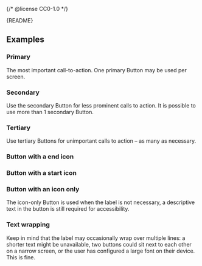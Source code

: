 {/* @license CC0-1.0 */}


<Meta of={ButtonStories} />

<Markdown>{README}</Markdown>

<Primary />

<Controls />

## Examples

### Primary

The most important call-to-action.
One primary Button may be used per screen.

<Canvas of={ButtonStories.Primary} />

### Secondary

Use the secondary Button for less prominent calls to action.
It is possible to use more than 1 secondary Button.

<Canvas of={ButtonStories.Secondary} />

### Tertiary

Use tertiary Buttons for unimportant calls to action – as many as necessary.

<Canvas of={ButtonStories.Tertiary} />

### Button with a end icon

<Canvas of={ButtonStories.EndIcon} />

### Button with a start icon

<Canvas of={ButtonStories.StartIcon} />

### Button with an icon only

The icon-only Button is used when the label is not necessary, a descriptive text in the button is still required for accessibility.

<Canvas of={ButtonStories.OnlyIcon} />

### Text wrapping

Keep in mind that the label may occasionally wrap over multiple lines:
a shorter text might be unavailable,
two buttons could sit next to each other on a narrow screen,
or the user has configured a large font on their device.
This is fine.

<Canvas of={ButtonStories.TextWrapping} />
